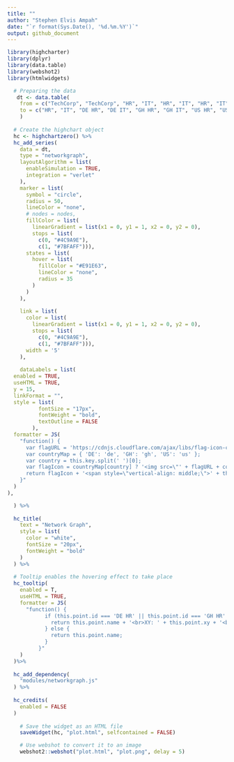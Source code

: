 ```yaml
---
title: ""
author: "Stephen Elvis Ampah"
date: "`r format(Sys.Date(), '%d.%m.%Y')`"
output: github_document
---
```



```r
library(highcharter)
library(dplyr)
library(data.table)
library(webshot2)
library(htmlwidgets)
```

```r
  # Preparing the data
   dt <- data.table(
    from = c("TechCorp", "TechCorp", "HR", "IT", "HR", "IT", "HR", "IT"),
    to = c("HR", "IT", "DE HR", "DE IT", "GH HR", "GH IT", "US HR", "US IT")
    )
  
  # Create the highchart object
  hc <- highchartzero() %>%
  hc_add_series(
    data = dt,
    type = "networkgraph",
    layoutAlgorithm = list(
      enableSimulation = TRUE,
      integration = "verlet"
    ),
    marker = list(
      symbol = "circle",
      radius = 50,
      lineColor = "none",
      # nodes = nodes,
      fillColor = list(
        linearGradient = list(x1 = 0, y1 = 1, x2 = 0, y2 = 0),
        stops = list(
          c(0, "#4C9A9E"),
          c(1, "#7BFAFF"))),
      states = list(
        hover = list(
          fillColor = "#E91E63",
          lineColor = "none",
          radius = 35
        )
      )
    ),
    
    link = list(
      color = list(
        linearGradient = list(x1 = 0, y1 = 1, x2 = 0, y2 = 0),
        stops = list(
          c(0, "#4C9A9E"),
          c(1, "#7BFAFF"))),
      width = '5'
    ),
    
    dataLabels = list(
  enabled = TRUE,
  useHTML = TRUE,
  y = 15,
  linkFormat = "",
  style = list(
          fontSize = "17px",
          fontWeight = "bold",
          textOutline = FALSE
        ),
  formatter = JS(
    "function() {
      var flagURL = 'https://cdnjs.cloudflare.com/ajax/libs/flag-icon-css/3.4.3/flags/4x3/';
      var countryMap = { 'DE': 'de', 'GH': 'gh', 'US': 'us' };
      var country = this.key.split(' ')[0];
      var flagIcon = countryMap[country] ? '<img src=\"' + flagURL + countryMap[country] + '.svg\" style=\"width: 15px; height: 15px; margin-right: 5px; vertical-align: middle;\">' : '';
      return flagIcon + '<span style=\"vertical-align: middle;\">' + this.key + '</span>';
    }"
  )
),

  ) %>%
  
  hc_title(
    text = "Network Graph",
    style = list(
      color = "white",
      fontSize = "20px",
      fontWeight = "bold"
    )
  ) %>%
  
  # Tooltip enables the hovering effect to take place
  hc_tooltip(
    enabled = T,
    useHTML = TRUE,
    formatter = JS(
      "function() {
            if (this.point.id === 'DE HR' || this.point.id === 'GH HR' || this.point.id === 'US HR' || this.point.id === 'DE IT' || this.point.id === 'GH IT' || this.point.id === 'US IT') {
              return this.point.name + '<br>XY: ' + this.point.xy + '<br>MN: ' + this.point.mn;
            } else {
              return this.point.name;
            }
          }"
    )
  )%>%
  
  hc_add_dependency(
    "modules/networkgraph.js"
  ) %>%
  
  hc_credits(
    enabled = FALSE
  ) 
  
    # Save the widget as an HTML file
    saveWidget(hc, "plot.html", selfcontained = FALSE)

    # Use webshot to convert it to an image
    webshot2::webshot("plot.html", "plot.png", delay = 5)
```






